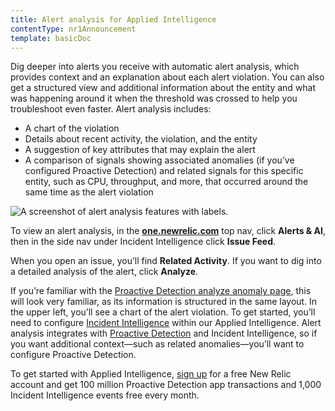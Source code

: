 ```yaml
---
title: Alert analysis for Applied Intelligence
contentType: nr1Announcement
template: basicDoc
---
```


Dig deeper into alerts you receive with automatic alert analysis, which provides context and an explanation about each alert violation. You can also get a structured view and additional information about the entity and what was happening around it when the threshold was crossed to help you troubleshoot even faster. Alert analysis includes:

*   A chart of the violation
*   Details about recent activity, the violation, and the entity
*   A suggestion of key attributes that may explain the alert
*   A comparison of signals showing associated anomalies (if you’ve configured Proactive Detection) and related signals for this specific entity, such as CPU, throughput, and more, that occurred around the same time as the alert violation

![A screenshot of alert analysis features with labels.](https://docs-dev.newrelic.com/sites/default/files/thumbnails/image/alert-analysis-details.png "A screenshot of alert analysis features with labels.")

To view an alert analysis, in the **[one.newrelic.com](https://one.newrelic.com)** top nav, click **Alerts & AI**, then in the side nav under Incident Intelligence click **Issue Feed**.

When you open an issue, you’ll find **Related Activity**. If you want to dig into a detailed analysis of the alert, click **Analyze**.

If you’re familiar with the [Proactive Detection analyze anomaly page](https://blog.newrelic.com/product-news/new-capabilities-proactive-detection/), this will look very familiar, as its information is structured in the same layout. In the upper left, you’ll see a chart of the alert violation. To get started, you’ll need to configure [Incident Intelligence](/docs/alerts-applied-intelligence/applied-intelligence/incident-intelligence/get-started-incident-intelligence) within our Applied Intelligence. Alert analysis integrates with [Proactive Detection](/docs/alerts-applied-intelligence/applied-intelligence/proactive-detection/proactive-detection-applied-intelligence) and Incident Intelligence, so if you want additional context—such as related anomalies—you’ll want to configure Proactive Detection.

To get started with Applied Intelligence, [sign up](https://newrelic.com/signup) for a free New Relic account and get 100 million Proactive Detection app transactions and 1,000 Incident Intelligence events free every month.